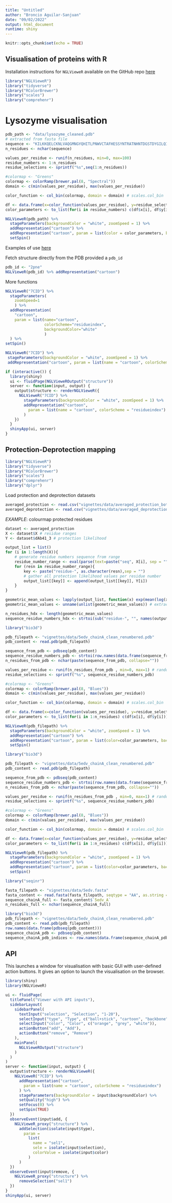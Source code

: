 ```yaml
---
title: "Untitled"
author: "Broncio Aguilar-Sanjuan"
date: "09/02/2022"
output: html_document
runtime: shiny
---
```


```r
knitr::opts_chunk$set(echo = TRUE)
```

## Visualisation of proteins with R

Installation instructions for `NGLVieweR` available on the GitHub repo [here](https://github.com/nvelden/NGLVieweR)

```r
library("NGLVieweR")
library("tidyverse")
library("RColorBrewer")
library("scales")
library("comprehenr")
```
# Lysozyme visualisation

```r
pdb_path <- "data/lysozyme_cleaned.pdb"
# extracted from fasta file
sequence <- "KILKKQELCKNLVAQGMNGYQHITLPNWVCTAFHESSYNTRATNHNTDGSTDYGILQINSRYWCHDGKTPGSKNACNISCSKLLDDDITDDLKCAKKIAGEAKGLTPWVAWKSKCRGHDLSKFKC"
n_residues <- nchar(sequence)

values_per_residue <- runif(n_residues, min=0, max=100)
residue_numbers <- 1:n_residues
residue_selections <- sprintf("%s",seq(1:n_residues))

#colormap <- "Greens"
colormap <- colorRamp(brewer.pal(8, "Spectral"))
domain <- c(min(values_per_residue), max(values_per_residue))

color_function <- col_bin(colormap, domain = domain) # scales.col_bin

df <- data.frame(x=color_function(values_per_residue), y=residue_selections)
color_parameters <- to_list(for(i in residue_numbers) c(df$x[i], df$y[i]))

NGLVieweR(pdb_path) %>%
  stageParameters(backgroundColor = "white", zoomSpeed = 1) %>%
  addRepresentation("cartoon") %>%
  addRepresentation("cartoon", param = list(color = color_parameters, backgroundColor="white")) %>%
  setSpin()
```


Examples of use [here](https://nvelden.github.io/NGLVieweR/articles/NGLVieweR.html)

Fetch structure directly from the PDB provided a `pdb_id`
```r
pdb_id <- "2pne"
NGLVieweR(pdb_id) %>% addRepresentation("cartoon")
```


More functions


```r
NGLVieweR("7CID") %>%
  stageParameters(
    zoomSpeed=1
    ) %>%
  addRepresentation(
    "cartoon",
    param = list(name="cartoon", 
                 colorScheme="residueindex",
                 backgroundColor="white"
                 )
  ) %>%
setSpin()
```

```r
NGLVieweR("7CID") %>%
 stageParameters(backgroundColor = "white", zoomSpeed = 1) %>%
 addRepresentation("cartoon", param = list(name = "cartoon", colorScheme="residueindex"))

if (interactive()) {
  library(shiny)
  ui <- fluidPage(NGLVieweROutput("structure"))
  server <- function(input, output) {
    output$structure <- renderNGLVieweR({
      NGLVieweR("7CID") %>%
        stageParameters(backgroundColor = "white", zoomSpeed = 1) %>%
        addRepresentation("cartoon",
          param = list(name = "cartoon", colorScheme = "residueindex")
        )
    })
  }
  shinyApp(ui, server)
}
```

## Protection-Deprotection mapping
```r
library("NGLVieweR")
library("tidyverse")
library("RColorBrewer")
library("scales")
library("comprehenr")
library("dplyr")
```

Load protection and deprotection datasets
```r
averaged_protection <- read.csv("vignettes/data/averaged_protection_both.csv")
averaged_deprotection <- read.csv("vignettes/data/averaged_deprotection_both.csv")
```

_EXAMPLE_: colourmap protected residues
```r
dataset <- averaged_protection
X <- dataset$X # residue ranges
Y <- dataset$dAb41_3 # protection likelihood

output_list = list()
for (i in 1:length(X)){
    # generate residue numbers sequence from range
    residue_number_range <- eval(parse(text=paste("seq", X[i], sep = "")))
    for (resn in residue_number_range){
        key <- paste("residue-", as.character(resn),sep = "")
        # gather all protection likelihood values per residue number
        output_list[[key]] <- append(output_list[[key]], Y[i])
    }
}

geometric_mean_values <- lapply(output_list, function(x) exp(mean(log(x))))
geometric_mean_values <- unname(unlist(geometric_mean_values)) # extract numerical values only

n_residues_hdx <- length(geometric_mean_values)
sequence_residue_numbers_hdx <- strtoi(sub("residue-", "", names(output_list)))
```


```r
library("bio3d")

pdb_filepath <- "vignettes/data/5edv_chainA_clean_renumbered.pdb"
pdb_content <- read.pdb(pdb_filepath)

sequence_from_pdb <- pdbseq(pdb_content)
sequence_residue_numbers_pdb <- strtoi(row.names(data.frame(sequence_from_pdb)))
n_residues_from_pdb <- nchar(paste(sequence_from_pdb, collapse=""))
```


```r
values_per_residue <- runif(n_residues_from_pdb , min=0, max=1) # random numbers
residue_selections <- sprintf("%s", sequence_residue_numbers_pdb)

#colormap <- "Greens"
colormap <- colorRamp(brewer.pal(8, "Blues"))
domain <- c(min(values_per_residue), max(values_per_residue))

color_function <- col_bin(colormap, domain = domain) # scales.col_bin

df <- data.frame(x=color_function(values_per_residue), y=residue_selections)
color_parameters <- to_list(for(i in 1:n_residues) c(df$x[i], df$y[i]))

NGLVieweR(pdb_filepath) %>%
  stageParameters(backgroundColor = "white", zoomSpeed = 1) %>%
  addRepresentation("cartoon") %>%
  addRepresentation("cartoon", param = list(color=color_parameters, backgroundColor="white")) %>%
  setSpin()
```



```r
library("bio3d")

pdb_filepath <- "vignettes/data/5edv_chainA_clean_renumbered.pdb"
pdb_content <- read.pdb(pdb_filepath)

sequence_from_pdb <- pdbseq(pdb_content)
sequence_residue_numbers_pdb <- strtoi(row.names(data.frame(sequence_from_pdb)))
n_residues_from_pdb <- nchar(paste(sequence_from_pdb, collapse=""))

values_per_residue <- runif(n_residues_from_pdb , min=0, max=1) # random numbers
residue_selections <- sprintf("%s", sequence_residue_numbers_pdb)

#colormap <- "Greens"
colormap <- colorRamp(brewer.pal(8, "Blues"))
domain <- c(min(values_per_residue), max(values_per_residue))

color_function <- col_bin(colormap, domain = domain) # scales.col_bin

df <- data.frame(x=color_function(values_per_residue), y=residue_selections)
color_parameters <- to_list(for(i in 1:n_residues) c(df$x[i], df$y[i]))

NGLVieweR(pdb_filepath) %>%
  stageParameters(backgroundColor = "white", zoomSpeed = 1) %>%
  addRepresentation("cartoon") %>%
  addRepresentation("cartoon", param = list(color=color_parameters, backgroundColor="white")) %>%
  setSpin()
```


```r
library("seqinr")

fasta_filepath <- "vignettes/data/5edv.fasta"
fasta_content <- read.fasta(fasta_filepath, seqtype = "AA", as.string = TRUE, set.attributes = FALSE)
sequence_chainA_full <- fasta_content$`5edv_A`
n_residues_full <- nchar(sequence_chainA_full)
```


```r
library("bio3d")
pdb_filepath <- "vignettes/data/5edv_chainA_clean_renumbered.pdb"
pdb_content <- read.pdb(pdb_filepath)
row.names(data.frame(pdbseq(pdb_content)))
sequence_chainA_pdb <- pdbseq(pdb_content)
sequence_chainA_pdb_indices <- row.names(data.frame(sequence_chainA_pdb))
```


## API

This launches a window for visualisation with basic GUI with user-defined action buttons.
It gives an option to launch the visualisation on the browser. 

```r
library(shiny)
library(NGLVieweR)

ui <- fluidPage(
  titlePanel("Viewer with API inputs"),
  sidebarLayout(
    sidebarPanel(
      textInput("selection", "Selection", "1-20"),
      selectInput("type", "Type", c("ball+stick", "cartoon", "backbone")),
      selectInput("color", "Color", c("orange", "grey", "white")),
      actionButton("add", "Add"),
      actionButton("remove", "Remove")
    ),
    mainPanel(
      NGLVieweROutput("structure")
    )
  )
)
server <- function(input, output) {
  output$structure <- renderNGLVieweR({
    NGLVieweR("7CID") %>%
      addRepresentation("cartoon",
        param = list(name = "cartoon", colorScheme = "residueindex")
      ) %>%
      stageParameters(backgroundColor = input$backgroundColor) %>%
      setQuality("high") %>%
      setFocus(0) %>%
      setSpin(TRUE)
  })
  observeEvent(input$add, {
    NGLVieweR_proxy("structure") %>%
      addSelection(isolate(input$type),
        param =
          list(
            name = "sel1",
            sele = isolate(input$selection),
            colorValue = isolate(input$color)
          )
      )
  })
  observeEvent(input$remove, {
    NGLVieweR_proxy("structure") %>%
      removeSelection("sel1")
  })
}
shinyApp(ui, server)
```